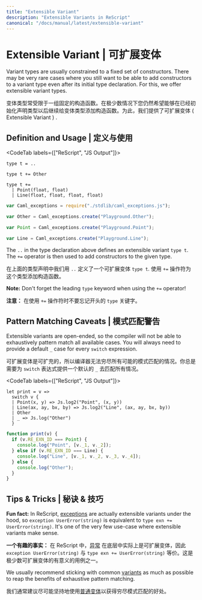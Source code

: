 ```yaml
---
title: "Extensible Variant"
description: "Extensible Variants in ReScript"
canonical: "/docs/manual/latest/extensible-variant"
---
```


# Extensible Variant | 可扩展变体

Variant types are usually constrained to a fixed set of constructors. There may be very rare cases where you still want to be able to add constructors to a variant type even after its initial type declaration. For this, we offer extensible variant types.

变体类型常受限于一组固定的构造函数。在极少数情况下您仍然希望能够在已经初始化声明类型以后继续给变体类型添加构造函数。为此，我们提供了可扩展变体 ( Extensible Variant ) .

## Definition and Usage | 定义与使用

<CodeTab labels={["ReScript", "JS Output"]}>

```res example
type t = ..

type t += Other

type t +=
  | Point(float, float)
  | Line(float, float, float, float)
```
```js
var Caml_exceptions = require("./stdlib/caml_exceptions.js");

var Other = Caml_exceptions.create("Playground.Other");

var Point = Caml_exceptions.create("Playground.Point");

var Line = Caml_exceptions.create("Playground.Line");
```

</CodeTab>

The `..` in the type declaration above defines an extensible variant `type t`. The `+=` operator is then used to add constructors to the given type. 

在上面的类型声明中我们用 `..` 定义了一个可扩展变体 `type t`. 使用 `+=` 操作符为这个类型添加构造函数。

**Note:** Don't forget the leading `type` keyword when using the `+=` operator!

**注意：** 在使用 `+=` 操作符时不要忘记开头的 `type` 关键字。

## Pattern Matching Caveats | 模式匹配警告

Extensible variants are open-ended, so the compiler will not be able to exhaustively pattern match all available cases. You will always need to provide a default `_` case for every `switch` expression. 

可扩展变体是可扩充的，所以编译器无法穷尽所有可能的模式匹配的情况。你总是需要为 `switch` 表达式提供一个默认的 `_` 去匹配所有情况。

<CodeTab labels={["ReScript", "JS Output"]}>


```res
let print = v =>
  switch v {
  | Point(x, y) => Js.log2("Point", (x, y))
  | Line(ax, ay, bx, by) => Js.log2("Line", (ax, ay, bx, by))
  | Other
  | _ => Js.log("Other")
  }
```
```js
function print(v) {
  if (v.RE_EXN_ID === Point) {
    console.log("Point", [v._1, v._2]);
  } else if (v.RE_EXN_ID === Line) {
    console.log("Line", [v._1, v._2, v._3, v._4]);
  } else {
    console.log("Other");
  } 
}
```

</CodeTab>

## Tips & Tricks | 秘诀 & 技巧

**Fun fact:** In ReScript, [exceptions](./exception) are actually extensible variants under the hood, so `exception UserError(string)` is equivalent to `type exn += UserError(string)`. It's one of the very few use-case where extensible variants make sense.

**一个有趣的事实：** 在 ReScript 中，[异常](./exception) 在底层中实际上是可扩展变体，因此 `exception UserError(string)` 与 `type exn += UserError(string)` 等价。这是极少数可扩展变体的有意义的用例之一。

We usually recommend sticking with common [variants](./variant) as much as possible to reap the benefits of exhaustive pattern matching.

我们通常建议尽可能坚持地使用[普通变体](./variant)以获得穷尽模式匹配的好处。